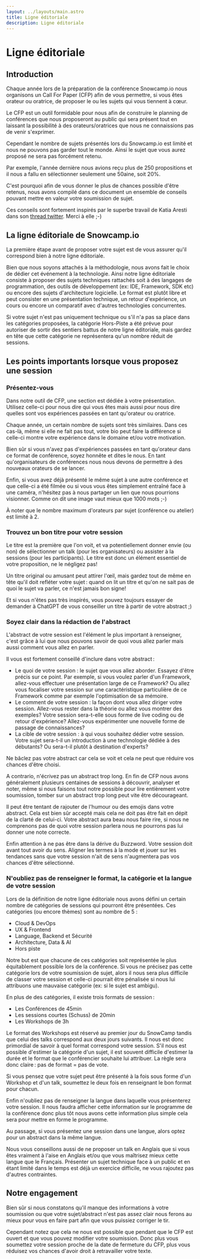 ```yaml
---
layout: ../layouts/main.astro
title: Ligne éditoriale
description: Ligne éditoriale
---
```

# Ligne éditoriale

## Introduction

Chaque année lors de la préparation de la conférence Snowcamp.io nous organisons un Call For Paper (CFP) afin de vous permettre, si vous êtes orateur ou oratrice, de proposer le ou les sujets qui vous tiennent à cœur.

Le CFP est un outil formidable pour nous afin de construire le planning de conférences que nous proposeront au public qui sera présent tout en laissant la possibilité à des orateurs/oratrices que nous ne connaissions pas de venir s'exprimer.

Cependant le nombre de sujets présentés lors du Snowcamp.io est limité et nous ne pouvons pas garder tout le monde.
Ainsi le sujet que vous aurez proposé ne sera pas forcément retenu.

Par exemple, l'année dernière nous avions reçu plus de 250 propositions et il nous a fallu en sélectionner seulement une 50aine, soit 20%.

C'est pourquoi afin de vous donner le plus de chances possible d'être retenus, nous avons compilé dans ce document un ensemble de conseils pouvant mettre en valeur votre soumission de sujet.

Ces conseils sont fortement inspirés par le superbe travail de Katia Aresti dans son [thread twitter](https://twitter.com/karesti/status/1079114352240795650).
Merci à elle ;-)

## La ligne éditoriale de Snowcamp.io

La première étape avant de proposer votre sujet est de vous assurer qu'il correspond bien à notre ligne éditoriale.

Bien que nous soyons attachés à la méthodologie, nous avons fait le choix de dédier cet événement à la technologie.
Ainsi notre ligne éditoriale consiste à proposer des sujets techniques rattachés soit à des langages de programmation, des outils de développement (ex: IDE, Framework, SDK etc) ou encore des sujets d'architecture logicielle.
Le format est plutôt libre et peut consister en une présentation technique, un retour d'expérience, un cours ou encore un comparatif avec d'autres technologies concurrentes.

Si votre sujet n'est pas uniquement technique ou s'il n'a pas sa place dans les catégories proposées, la catégorie Hors-Piste a été prévue pour autoriser de sortir des sentiers battus de notre ligne éditoriale, mais gardez en tête que cette catégorie ne représentera qu'un nombre réduit de sessions.

## Les points importants lorsque vous proposez une session

### Présentez-vous

Dans notre outil de CFP, une section est dédiée à votre présentation.
Utilisez celle-ci pour nous dire qui vous êtes mais aussi pour nous dire quelles sont vos expériences passées en tant qu'orateur ou oratrice.

Chaque année, un certain nombre de sujets sont très similaires.
Dans ces cas-là, même si elle ne fait pas tout, votre bio peut faire la différence si celle-ci montre votre expérience dans le domaine et/ou votre motivation.

Bien sûr si vous n'avez pas d'expériences passées en tant qu'orateur dans ce format de conférence, soyez honnête et dites le nous.
En tant qu'organisateurs de conférences nous nous devons de permettre à des nouveaux orateurs de se lancer.

Enfin, si vous avez déjà présenté le même sujet à une autre conférence et que celle-ci a été filmée ou si vous vous êtes simplement entraîné face à une caméra, n'hésitez pas à nous partager un lien que nous pourrions visionner.
Comme on dit une image vaut mieux que 1000 mots ;-)

À noter que le nombre maximum d'orateurs par sujet (conférence ou atelier) est limité à 2.

### Trouvez un bon titre pour votre session

Le titre est la première que l'on voit, et va potentiellement donner envie (ou non) de sélectionner un talk (pour les organisateurs) ou assister à la sessions (pour les participants).
Le titre est donc un élément essentiel de votre proposition, ne le négligez pas!

Un titre original ou amusant peut attirer l'œil, mais gardez tout de même en tête qu'il doit refléter votre sujet : quand on lit un titre et qu'on ne sait pas de quoi le sujet va parler, ce n'est jamais bon signe!

Et si vous n'êtes pas très inspirés, vous pouvez toujours essayer de demander à ChatGPT de vous conseiller un titre à partir de votre abstract ;)

### Soyez clair dans la rédaction de l'abstract

L'abstract de votre session est l'élément le plus important à renseigner, c'est grâce à lui que nous pouvons savoir de quoi vous allez parler mais aussi comment vous allez en parler.

Il vous est fortement conseillé d'inclure dans votre abstract :

- Le quoi de votre session : le sujet que vous allez aborder. Essayez d'être précis sur ce point. Par exemple, si vous voulez parler d'un Framework, allez-vous effectuer une présentation large de ce Framework? Ou allez vous focaliser votre session sur une caractéristique particulière de ce Framework comme par exemple l'optimisation de sa mémoire.
- Le comment de votre session : la façon dont vous allez diriger votre session. Allez-vous rester dans la théorie ou allez vous montrer des exemples? Votre session sera-t-elle sous forme de live coding ou de retour d'expérience? Allez-vous expérimenter une nouvelle forme de passage de connaissances?
- La cible de votre session : à qui vous souhaitez dédier votre session. Votre sujet sera-t-il un introduction à une technologie dédiée à des débutants? Ou sera-t-il plutôt à destination d'experts?

Ne bâclez pas votre abstract car cela se voit et cela ne peut que réduire vos chances d'être choisi.

A contrario, n'écrivez pas un abstract trop long.
En fin de CFP nous avons généralement plusieurs centaines de sessions à découvrir, analyser et noter, même si nous faisons tout notre possible pour lire entièrement votre soumission, tomber sur un abstract trop long peut vite être décourageant.

Il peut être tentant de rajouter de l'humour ou des emojis dans votre abstract.
Cela est bien sûr accepté mais cela ne doit pas être fait en dépit de la clarté de celui-ci.
Votre abstract aura beau nous faire rire, si nous ne comprenons pas de quoi votre session parlera nous ne pourrons pas lui donner une note correcte.

Enfin attention à ne pas être dans la dérive du Buzzword.
Votre session doit avant tout avoir du sens. Aligner les termes à la mode et jouer sur les tendances sans que votre session n'ait de sens n'augmentera pas vos chances d'être sélectionné.

### N'oubliez pas de renseigner le format, la catégorie et la langue de votre session

Lors de la définition de notre ligne éditoriale nous avons défini un certain nombre de catégories de sessions qui pourront être présentées. Ces catégories (ou encore thèmes) sont au nombre de 5 :

- Cloud & DevOps
- UX & Frontend
- Language, Backend et Sécurité
- Architecture, Data & AI
- Hors piste

Notre but est que chacune de ces catégories soit représentée le plus équitablement possible lors de la conférence.
Si vous ne précisez pas cette catégorie lors de votre soumission de sujet, alors il nous sera plus difficile de classer votre session et celle-ci pourrait être pénalisée si nous lui attribuons une mauvaise catégorie (ex: si le sujet est ambigu).

En plus de des catégories, il existe trois formats de session :

- Les Conférences de 45min
- Les sessions courtes (Schuss) de 20min
- Les Workshops de 3h

Le format des Workshops est réservé au premier jour du SnowCamp tandis que celui des talks correspond aux deux jours suivants.
Il nous est donc primordial de savoir à quel format correspond votre session.
S'il nous est possible d'estimer la catégorie d'un sujet, il est souvent difficile d'estimer la durée et le format que le conférencier souhaite lui attribuer.
La règle sera donc claire : pas de format = pas de vote.

Si vous pensez que votre sujet peut être présenté à la fois sous forme d'un Workshop et d'un talk, soumettez le deux fois en renseignant le bon format pour chacun.

Enfin n'oubliez pas de renseigner la langue dans laquelle vous présenterez votre session.
Il nous faudra afficher cette information sur le programme de la conférence donc plus tôt nous avons cette information plus simple cela sera pour mettre en forme le programme.

Au passage, si vous présentez une session dans une langue, alors optez pour un abstract dans la même langue.

Nous vous conseillons aussi de ne proposer un talk en Anglais que si vous êtes vraiment à l'aise en Anglais et/ou que vous maîtrisez mieux cette langue que le Français.
Présenter un sujet technique face à un public et en étant limité dans le temps est déjà un exercice difficile, ne vous rajoutez pas d'autres contraintes.

## Notre engagement

Bien sûr si nous constatons qu'il manque des informations à votre soumission ou que votre sujet/abstract n'est pas assez clair nous ferons au mieux pour vous en faire part afin que vous puissiez corriger le tir.

Cependant notez que cela ne nous est possible que pendant que le CFP est ouvert et que vous pouvez modifier votre soumission.
Donc plus vous soumettez votre session proche de la date de fermeture du CFP, plus vous réduisez vos chances d'avoir droit à retravailler votre texte.
